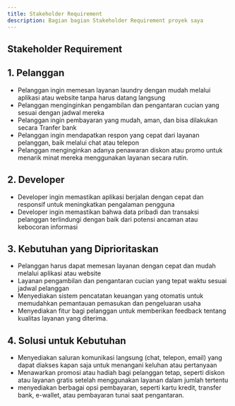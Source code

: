 ```yaml
---
title: Stakeholder Requirement
description: Bagian bagian Stakeholder Requirement proyek saya
---
```


## Stakeholder Requirement

## 1. Pelanggan
  * Pelanggan ingin memesan layanan laundry dengan mudah melalui aplikasi atau website tanpa harus datang langsung
  * Pelanggan menginginkan pengambilan dan pengantaran cucian yang sesuai dengan jadwal mereka
  * Pelanggan ingin pembayaran yang mudah, aman, dan bisa dilakukan secara Tranfer bank 
  * Pelanggan ingin mendapatkan respon yang cepat dari layanan pelanggan, baik melalui chat atau telepon
  * Pelanggan menginginkan adanya penawaran diskon atau promo untuk menarik minat mereka menggunakan layanan secara rutin.

## 2. Developer 
  * Developer ingin memastikan aplikasi berjalan dengan cepat dan responsif untuk meningkatkan pengalaman pengguna
  * Developer ingin memastikan bahwa data pribadi dan transaksi pelanggan terlindungi dengan baik dari potensi ancaman atau kebocoran informasi

## 3. Kebutuhan yang Diprioritaskan
  * Pelanggan harus dapat memesan layanan dengan cepat dan mudah melalui aplikasi atau website
  * Layanan pengambilan dan pengantaran cucian yang tepat waktu sesuai jadwal pelanggan
  * Menyediakan sistem pencatatan keuangan yang otomatis untuk memudahkan pemantauan pemasukan dan pengeluaran usaha
  * Menyediakan fitur bagi pelanggan untuk memberikan feedback tentang kualitas layanan yang diterima.

## 4. Solusi untuk Kebutuhan
  * Menyediakan saluran komunikasi langsung (chat, telepon, email) yang dapat diakses kapan saja untuk menangani keluhan atau pertanyaan
  * Menawarkan promosi atau hadiah bagi pelanggan tetap, seperti diskon atau layanan gratis setelah menggunakan layanan dalam jumlah tertentu
  * menyediakan berbagai opsi pembayaran, seperti kartu kredit, transfer bank, e-wallet, atau pembayaran tunai saat pengantaran.

